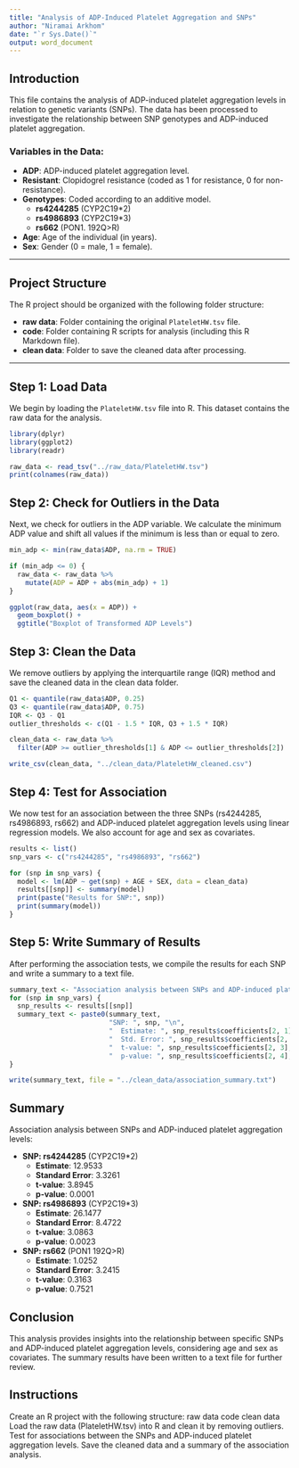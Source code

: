 ---
title: "Analysis of ADP-Induced Platelet Aggregation and SNPs"
author: "Niramai Arkhom"
date: "`r Sys.Date()`"
output: word_document
---

## Introduction

This file contains the analysis of ADP-induced platelet aggregation levels in relation to genetic variants (SNPs). The data has been processed to investigate the relationship between SNP genotypes and ADP-induced platelet aggregation.

### Variables in the Data:
- **ADP**: ADP-induced platelet aggregation level.
- **Resistant**: Clopidogrel resistance (coded as 1 for resistance, 0 for non-resistance).
- **Genotypes**: Coded according to an additive model.
  - **rs4244285** (CYP2C19*2)
  - **rs4986893** (CYP2C19*3)
  - **rs662** (PON1. 192Q>R)
- **Age**: Age of the individual (in years).
- **Sex**: Gender (0 = male, 1 = female).

---

## Project Structure

The R project should be organized with the following folder structure:

- **raw data**: Folder containing the original `PlateletHW.tsv` file.
- **code**: Folder containing R scripts for analysis (including this R Markdown file).
- **clean data**: Folder to save the cleaned data after processing.

---

## Step 1: Load Data

We begin by loading the `PlateletHW.tsv` file into R. This dataset contains the raw data for the analysis.

```{r load-data, message=FALSE}
library(dplyr)
library(ggplot2)
library(readr)

raw_data <- read_tsv("../raw_data/PlateletHW.tsv")
print(colnames(raw_data))
```

## Step 2: Check for Outliers in the Data
Next, we check for outliers in the ADP variable. We calculate the minimum ADP value and shift all values if the minimum is less than or equal to zero.

```{r} 
min_adp <- min(raw_data$ADP, na.rm = TRUE)

if (min_adp <= 0) {
  raw_data <- raw_data %>%
    mutate(ADP = ADP + abs(min_adp) + 1)
}

ggplot(raw_data, aes(x = ADP)) +
  geom_boxplot() +
  ggtitle("Boxplot of Transformed ADP Levels")
```

## Step 3: Clean the Data
We remove outliers by applying the interquartile range (IQR) method and save the cleaned data in the clean data folder.

```{r} 
Q1 <- quantile(raw_data$ADP, 0.25)
Q3 <- quantile(raw_data$ADP, 0.75)
IQR <- Q3 - Q1
outlier_thresholds <- c(Q1 - 1.5 * IQR, Q3 + 1.5 * IQR)

clean_data <- raw_data %>%
  filter(ADP >= outlier_thresholds[1] & ADP <= outlier_thresholds[2])

write_csv(clean_data, "../clean_data/PlateletHW_cleaned.csv")
```

## Step 4: Test for Association
We now test for an association between the three SNPs (rs4244285, rs4986893, rs662) and ADP-induced platelet aggregation levels using linear regression models. We also account for age and sex as covariates.

```{r} 
results <- list()
snp_vars <- c("rs4244285", "rs4986893", "rs662")

for (snp in snp_vars) {
  model <- lm(ADP ~ get(snp) + AGE + SEX, data = clean_data)
  results[[snp]] <- summary(model)
  print(paste("Results for SNP:", snp))
  print(summary(model))
}
```

## Step 5: Write Summary of Results
After performing the association tests, we compile the results for each SNP and write a summary to a text file.

```{r} 
summary_text <- "Association analysis between SNPs and ADP-induced platelet aggregation levels:\n"
for (snp in snp_vars) {
  snp_results <- results[[snp]]
  summary_text <- paste0(summary_text, 
                         "SNP: ", snp, "\n",
                         "  Estimate: ", snp_results$coefficients[2, 1], "\n",
                         "  Std. Error: ", snp_results$coefficients[2, 2], "\n",
                         "  t-value: ", snp_results$coefficients[2, 3], "\n",
                         "  p-value: ", snp_results$coefficients[2, 4], "\n\n")
}

write(summary_text, file = "../clean_data/association_summary.txt")
```

## Summary

Association analysis between SNPs and ADP-induced platelet aggregation levels:

- **SNP: rs4244285** (CYP2C19*2)
  - **Estimate**: 12.9533
  - **Standard Error**: 3.3261
  - **t-value**: 3.8945
  - **p-value**: 0.0001

- **SNP: rs4986893** (CYP2C19*3)
  - **Estimate**: 26.1477
  - **Standard Error**: 8.4722
  - **t-value**: 3.0863
  - **p-value**: 0.0023

- **SNP: rs662** (PON1 192Q>R)
  - **Estimate**: 1.0252
  - **Standard Error**: 3.2415
  - **t-value**: 0.3163
  - **p-value**: 0.7521
  
## Conclusion
  This analysis provides insights into the relationship between specific SNPs and ADP-induced platelet aggregation levels, considering age and sex as covariates. The summary results have been written to a text file for further review.

## Instructions
Create an R project with the following structure:
raw data 
code
clean data
Load the raw data (PlateletHW.tsv) into R and clean it by removing outliers.
Test for associations between the SNPs and ADP-induced platelet aggregation levels.
Save the cleaned data and a summary of the association analysis.